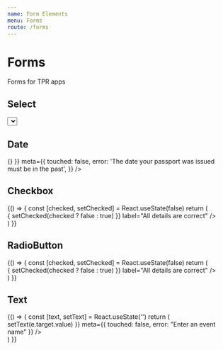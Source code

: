 ```yaml
---
name: Form Elements
menu: Forms
route: /forms
---
```



# Forms

Forms for TPR apps

## Select

<Playground>
	<div style={{ width: 400, padding: 10 }}>
		<Select />
	</div>
</Playground>

## Date

<Playground>
	<div style={{ width: 400, padding: 10 }}>
		<InputDate
			label="When was your passport issued?"
			hint="For example, 12 11 2007"
			required={true}
			input={{
				onChange: console.log,
				onBlur: () => {}
			}}
			meta={{
				touched: false,
				error: 'The date your passport was issued must be in the past',
			}}
		/>
	</div>
</Playground>

## Checkbox

<Playground>
  {() => {
		const [checked, setChecked] = React.useState(false)
		return (
			<div style={{ width: 400, padding: 10 }}>
				<Checkbox
					checked={checked}
					onChange={() => {
						setChecked(checked ? false : true)
					}}
					label="All details are correct"
				/>
			</div>
		)
  }}
</Playground>

## RadioButton

<Playground>
  {() => {
		const [checked, setChecked] = React.useState(false)
		return (
			<div style={{ width: 400, padding: 10  }}>
				<RadioButton
					value="radio_button_value"
					checked={checked}
					onChange={() => {
						setChecked(checked ? false : true)
					}}
					label="All details are correct"
				/>
			</div>
		)
  }}
</Playground>

## Text

<Playground>
  {() => {
		const [text, setText] = React.useState('')
		return (
			<div style={{ width: 400, padding: 10 }}>
				<InputText
					type="text"
					required={true}
					label="Event name"
					hint="Must be between 6 and 8 digits long"
					input={{
						value: text,
						onChange: (e) => setText(e.target.value)
					}}
					meta={{
						touched: false,
						error: "Enter an event name"
					}}
				/>
			</div>
		)
  }}
</Playground> 
